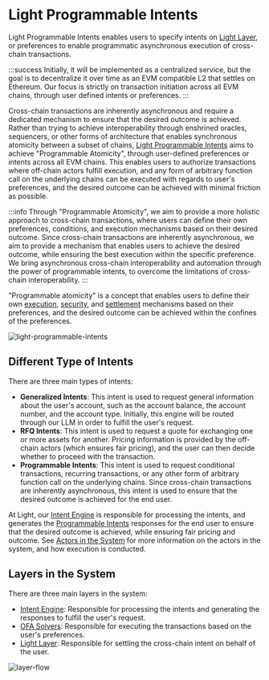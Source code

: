 # Light Programmable Intents

Light Programmable Intents enables users to specify intents on [Light Layer](/features/light-layer), or preferences to enable programmatic asynchronous execution of cross-chain transactions.

:::success
Initially, it will be implemented as a centralized service, but the goal is to decentralize it over time as an EVM compatible L2 that settles on Ethereum.
Our focus is strictly on transaction initiation across all EVM chains, through user defined intents or preferences.
:::

Cross-chain transactions are inherently asynchronous and require a dedicated mechanism to ensure that the desired outcome is achieved.
Rather than trying to achieve interoperability through enshrined oracles, sequencers, or other forms of architecture that enables synchronous atomicity between a subset of chains, [Light Programmable Intents](/light-programmable-intents) aims to achieve "Programmable Atomicity", through user-defined preferences or intents across all EVM chains.
This enables users to authorize transactions where off-chain actors fulfill execution, and any form of arbitrary function call on the underlying chains can be executed with regards to user's preferences, and the desired outcome can be achieved with minimal friction as possible.

:::info
Through "Programmable Atomicity", we aim to provide a more holistic approach to cross-chain transactions, where users can define their own preferences, conditions, and execution mechanisms based on their desired outcome.
Since cross-chain transactions are inherently asynchronous, we aim to provide a mechanism that enables users to achieve the desired outcome, while ensuring the best execution within the specific preference.
We bring asynchronous cross-chain interoperability and automation through the power of programmable intents, to overcome the limitations of cross-chain interoperability.
:::

"Programmable atomicity" is a concept that enables users to define their own [execution](/light-programmable-intents/intents#programmatic-execution), [security](/light-programmable-intents/intents#programmatic-modular-security), and [settlement](/light-programmable-intents/intents#programmatic-settlement) mechanisms based on their preferences, and the desired outcome can be achieved within the confines of the preferences.

![light-programmable-intents](https://assets.light.so/paper/light-programmable-intents.png)

## Different Type of Intents

There are three main types of intents:

- **Generalized Intents**:
  This intent is used to request general information about the user's account, such as the account balance, the account number, and the account type.
  Initially, this engine will be routed through our LLM in order to fulfill the user's request.
- **RFQ Intents**:
  This intent is used to request a quote for exchanging one or more assets for another.
  Pricing information is provided by the off-chain actors (which ensures fair pricing), and the user can then decide whether to proceed with the transaction.
- **Programmable Intents**:
  This intent is used to request conditional transactions, recurring transactions, or any other form of arbitrary function call on the underlying chains.
  Since cross-chain transactions are inherently asynchronous, this intent is used to ensure that the desired outcome is achieved for the end user.

At Light, our [Intent Engine](/features/intent-engine) is responsible for processing the intents, and generates the [Programmable Intents](/light-programmable-intents) responses for the end user to ensure that the desired outcome is achieved, while ensuring fair pricing and outcome.
See [Actors in the System](/light-programmable-intents/actors) for more information on the actors in the system, and how execution is conducted.

## Layers in the System

There are three main layers in the system:

- [Intent Engine](/features/intent-engine): Responsible for processing the intents and generating the responses to fulfill the user's request.
- [OFA Solvers](/light-programmable-intents/actors): Responsible for executing the transactions based on the user's preferences.
- [Light Layer](/features/light-layer): Responsible for settling the cross-chain intent on behalf of the user.

![layer-flow](layer-flow.png)
